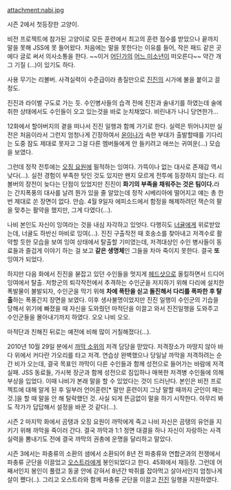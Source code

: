 attachment:nabi.jpg

시즌 2에서 첫등장한 고양이.

비전 프로젝트에 참가된 고양이로 모든 훈련에서 최고의 훈련 점수를 받았으나 끝까지 말을 못해 JSS에 못 들어왔다. 처음에는 말을 못한다는 이유를 들어, 작은 패드 같은 곳에다 글로 써서 의사소통을 한다. ~~이거 [[쿠베라|어딘가]]의 [[유타(쿠베라)|어느 미소년]]이 떠오른다~~ 약간 개그 기질 (...)이 있기도 하다.

사용 무기는 리볼버. 사격실력이 수준급이라 총질만으로 [[진진]]의 시가에 불을 붙이고 끌정도.

진진과 라이벌 구도로 가는 듯. 수인병사들의 습격 전에 진진과 술내기를 하였는데 술에 취한 상태에서도 수인들이 오고 있는것을 바로 눈치채었다. 비린내가 나니 당연한가...

12화에서 할아버지의 곁을 떠나서 진진 일행과 함께 가기로 한다. 실력은 뛰어나지만 실전은 처음이라서 그런지 엄청나게 긴장하여서 [[윤이나]]가 속한 부대가 출발할때를 기다리는 도중 잠도 제대로 못자고 그걸 다른 멤버들에게 안 들키려고 애쓰는 귀여운(...) 모습을 보였다.

그런데 정작 전투에는 [[오징 요원]]에 필적하는 잉여다. 가뜩이나 없는 대사로 존재감 역시 낮다(...). 실전 경험이 부족한 탓인 것도 있지만 왠지 모르게 전투에 등장하지 않는다. 리볼버의 장전이 늦다는 단점이 있었지만 진진이 '''화기의 부족을 채워주는 것은 팀이다.'''라는 간지폭풍의 대사를 날려 뭔가 있을 줄 알았는데 정작 시베리아에 떨어지고 얘는 총 한번 제대로 쏜 장면이 없다. 안습. 4월 9일자 에피소드에서 함정을 해제하려던 잭슨의 팔을 맞추는 활약을 했지만, 그게 다였다(...).

나비 본인도 자신이 잉여라는 것을 내심 자각하고 있엇다. 다행히도 [[너귤]]에게 위로받았는데, 너귤도 하반신 마비로 잉여(...). 진진 구출작전 때 호송소를 찾아내고 저격수로 활약할 듯한 모습을 보여 잉여 상태에서 탈출할 기미였는데, 저격대상인 수인 병사들이 동료들과 즐겁게 이야기 하는 걸 보고 '''같은 생명체'''인 그들을 차마 죽이지 못한다. 결국 '''또''' 잉여가 되었다.

하지만 다음 화에서 진진을 붇잡고 있던 수인들을 멋지게 [[헤드샷]]으로 올킬하면서 드디어 잉여에서 탈출. 저항군의 퇴각작전에서 추격하는 수인군을 저지하기 위해 다리에 설치한 폭발물이 불발되자, 수인군을 막기 위해 '''차에 폭탄을 싣고 돌진해서 다리를 폭파한 후 탈출'''하는 폭풍간지 장면을 보였다. 이후 생사불명이었지만 진진 일행이 수인군의 기습을 당해서 위기에 빠졌을 때 자신을 도와줬던 마적단을 이끌고 와서 진진일행을 도와주고 수인군들을 몰아내기까지 하였다. 오오 나비 오오.

마적단과 친해진 뒤로는 예전에 비해 많이 거칠해졌다(...).

2010년 10월 29일 분에서 [[까막 소위]]의 저격 담당을 맏았다. 저격장소가 마땅지 않아 바다 위에서 커다란 가오리를 타고 저격. 연습상 완벽했으나 당일날 까막을 저격하려는 순간 비가 오는데, 결국 목표인 까막이 다른 수인들과 함께 성전으로 들어가는 바람에 저격 실패. JSS 동료들, 가시복 장군과 함께 성전으로 짐입하나 매복한 저격병 수인들에 의해 부상을 입었다. 이때 나비가 본래 말을 할 수 있었다는 것이 드러난다. 본인은 비전 프로젝트에 대해 알게 된 후 일부러 언어훈련[* 말만 훈련이지 그냥 말할 때까지 군인이 패는 것.]을 할 때 말을 안 해 탈락했던 것. 사실 되게 뜬금없이 말을 하기 시작한다. 아무리 봐도 작가가 답답해서 설정을 바꾼 것 같다(...).

시즌 2 마지막 화에서 곰탱과 오징 요원이 까막에게 죽고 나비 자신은 곰탱의 유언을 지키기 위해 까막을 죽이러 간다. 결국 까막과 1:1 정면 대결을 하나 자신이 자랑하는 사격 실력을 뽐내기도 전에 결국 까막의 권총에 운명을 달리하고 말았다.

시즌 3에서는 파충류의 소환의 샘에서 소환되어 8년 전 파충류와 연합군과의 전쟁에서 파충류 군단을 이끌었고 [[오스트라]]에게 봉인되었다고 한다. 45화에서 재등장. 그런데 어째서인지 봉인이 풀렸고 동굴 안에 갇혀서 8년간 박쥐를 잡아먹고 살아서인지 엄청나게 살이 쪘다(..). 그리고 오스트라와 함께 파충류 군단을 이끌고 [[진진]] 일행을 지원하였다.
